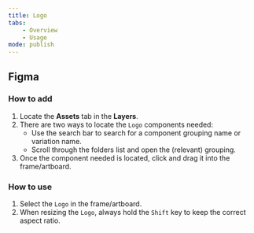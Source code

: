 ```yaml
---
title: Logo
tabs:
    - Overview
    - Usage
mode: publish
---
```


## Figma

### How to add

1. Locate the **Assets** tab in the **Layers**.
2. There are two ways to locate the `Logo` components needed: 
	* Use the search bar to search for a component grouping name or variation name.
	* Scroll through the folders list and open the (relevant) grouping.
3. Once the component needed is located, click and drag it into the frame/artboard. 


### How to use

1. Select the `Logo` in the frame/artboard. 
2. When resizing the `Logo`, always hold the `Shift` key to keep the correct aspect ratio. 

